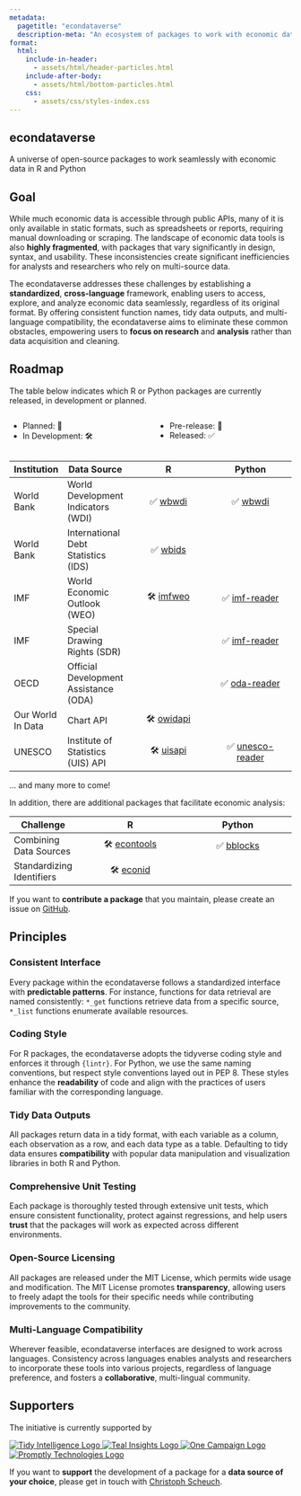 ```yaml
---
metadata:
  pagetitle: "econdataverse"
  description-meta: "An ecosystem of packages to work with economic data in R and Python."
format: 
  html:
    include-in-header: 
      - assets/html/header-particles.html
    include-after-body: 
      - assets/html/bottom-particles.html
    css:
      - assets/css/styles-index.css
---
```


::: {#particles-js}
::: {#particles-text}
## econdataverse

A universe of open-source packages to work seamlessly with economic data in R and Python

:::
:::

::: {#index-text}
## Goal

While much economic data is accessible through public APIs, many of it is only available in static formats, such as spreadsheets or reports, requiring manual downloading or scraping. The landscape of economic data tools is also **highly fragmented**, with packages that vary significantly in design, syntax, and usability. These inconsistencies create significant inefficiencies for analysts and researchers who rely on multi-source data. 

The econdataverse addresses these challenges by establishing a **standardized**, **cross-language** framework, enabling users to access, explore, and analyze economic data seamlessly, regardless of its original format. By offering consistent function names, tidy data outputs, and multi-language compatibility, the econdataverse aims to eliminate these common obstacles, empowering users to **focus on research** and **analysis** rather than data acquisition and cleaning.

## Roadmap

The table below indicates which R or Python packages are currently released, in development or planned.

:::: {.columns}
::: {.column width="50%"}
- Planned: 📝
- In Development: 🛠️
:::
::: {.column width="50%"}
- Pre-release: 🚀
- Released: ✅
:::
:::: 

:::: {.table-wrapper}
| Institution    | Data Source                         | R                                                        | Python                                                    |
|----------------|-------------------------------------|:--------------------------------------------------------:|:---------------------------------------------------------:|
| World Bank     | World Development Indicators (WDI)  | ✅ [wbwdi](https://github.com/tidy-intelligence/r-wbwdi) | ✅ [wbwdi](https://github.com/tidy-intelligence/py-wbwdi) |
| World Bank     | International Debt Statistics (IDS) | ✅ [wbids](https://github.com/Teal-Insights/r-wbids)     |                                                       |
| IMF | World Economic Outlook (WEO) | 🛠️ [imfweo](https://github.com/Teal-Insights/imfweo) | ✅ [imf-reader](https://pypi.org/project/imf-reader/) |
| IMF | Special Drawing Rights (SDR) |  | ✅ [imf-reader](https://pypi.org/project/imf-reader/) |
| OECD | Official Development Assistance (ODA) | | ✅ [oda-reader](https://github.com/ONEcampaign/oda_reader) |
| Our World In Data | Chart API | 🛠️ [owidapi](https://github.com/tidy-intelligence/r-owidapi) | |
| UNESCO | Institute of Statistics (UIS) API | 🛠️ [uisapi](https://github.com/tidy-intelligence/r-uisapi) | ✅ [unesco-reader](https://pypi.org/project/unesco-reader) |
::::

... and many more to come! 

In addition, there are additional packages that facilitate economic analysis: 

Challenge | R                                                        | Python                                                    |
|----------------|:--------------------------------------------------------:|:---------------------------------------------------------:|
| Combining Data Sources | 🛠️ [econtools](https://github.com/tidy-intelligence/r-econtools) | ✅ [bblocks](https://github.com/ONEcampaign/bblocks) |
| Standardizing Identifiers | 🛠️ [econid](https://github.com/Teal-Insights/r-econid) | |

If you want to **contribute a package** that you maintain, please create an issue on [GitHub](https://github.com/tidy-intelligence/econdataverse/issues).

## Principles

### Consistent Interface 

Every package within the econdataverse follows a standardized interface with **predictable patterns**. For instance, functions for data retrieval are named consistently: `*_get` functions retrieve data from a specific source, `*_list` functions enumerate available resources.

### Coding Style

For R packages, the econdataverse adopts the tidyverse coding style and enforces it through `{lintr}`. For Python, we use the same naming conventions, but respect style conventions layed out in PEP 8. These styles enhance the **readability** of code and align with the practices of users familiar with the corresponding language. 

### Tidy Data Outputs

All packages return data in a tidy format, with each variable as a column, each observation as a row, and each data type as a table. Defaulting to tidy data ensures **compatibility** with popular data manipulation and visualization libraries in both R and Python. 

### Comprehensive Unit Testing

Each package is thoroughly tested through extensive unit tests, which ensure consistent functionality, protect against regressions, and help users **trust** that the packages will work as expected across different environments.

### Open-Source Licensing

All packages are released under the MIT License, which permits wide usage and modification. The MIT License promotes **transparency**, allowing users to freely adapt the tools for their specific needs while contributing improvements to the community.

### Multi-Language Compatibility

Wherever feasible, econdataverse interfaces are designed to work across languages. Consistency across languages enables analysts and researchers to incorporate these tools into various projects, regardless of language preference, and fosters a **collaborative**, multi-lingual community.

## Supporters 

The initiative is currently supported by

```{=html}
<div class="sponsor-logos">
  <a href="https://www.tidy-intelligence.com" target="_blank">
    <img src="assets/img/logo-tidy-intelligence.png" alt="Tidy Intelligence Logo" class="logo">
  </a>
  <a href="https://www.tealemery.com/" target="_blank">
    <img src="assets/img/logo-teal-insights.png" alt="Teal Insights Logo" class="logo">
  </a>
  <a href="https://www.one.org/" target="_blank">
    <img src="assets/img/logo-one-campaign.png" alt="One Campaign Logo" class="logo">
  </a>
   <a href="https://promptlytechnologies.com/" target="_blank">
    <img src="assets/img/logo-promptly-technologies.png" alt="Promptly Technologies Logo" class="logo">
  </a>
</div>
```

If you want to **support** the development of a package for a **data source of your choice**, please get in touch with [Christoph Scheuch](https://www.tidy-intelligence.com).

:::
